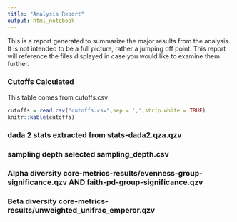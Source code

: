 ```yaml
---
title: "Analysis Report"
output: html_notebook
---
```


This is a report generated to summarize the major results from the analysis. It is not intended to be a full picture, rather a jumping off point. This report will reference the files displayed in case you would like to examine them further.

### Cutoffs Calculated 
This table comes from cutoffs.csv
```r
cutoffs = read.csv("cutoffs.csv",sep = ',',strip.white = TRUE)
knitr::kable(cutoffs)
```
### dada 2 stats extracted from stats-dada2.qza.qzv

### sampling depth selected sampling_depth.csv

### Alpha diversity core-metrics-results/evenness-group-significance.qzv AND faith-pd-group-significance.qzv

### Beta diversity core-metrics-results/unweighted_unifrac_emperor.qzv 

